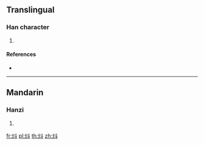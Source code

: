 {{character info/new}}
==Translingual==

===Han character===
{{Han char|rn=86|rad=火|as=04|sn=8|four=94800|canj=FYJ}}

# {{defn|Han|sort=火04}}

====References====
* {{Han ref|kx=0667.180|dkj=18916|dj=1076.260|hdz=32194.010|uh=7093|ud=28819|bh=CD53|bd=52563}}

----

==Mandarin==

===Hanzi===
{{cmn-hanzi|pin=[[liào]] ([[liao4]])|wg=liao<sup>4</sup>}}

# {{defn|lang=cmn|sort=火04}}

[[fr:炓]]
[[pl:炓]]
[[th:炓]]
[[zh:炓]]